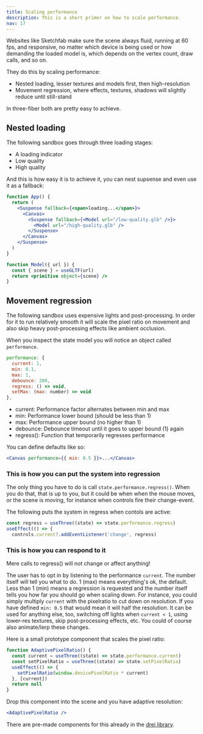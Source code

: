 ```yaml
---
title: Scaling performance
description: This is a short primer on how to scale performance.
nav: 17
---
```


Websites like Sketchfab make sure the scene always fluid, running at 60 fps, and responsive, no matter which device is being used or how demanding the loaded model is, which depends on the vertex count, draw calls, and so on.

They do this by scaling performance:

- Nested loading, lesser textures and models first, then high-resolution
- Movement regression, where effects, textures, shadows will slightly reduce until still-stand

In three-fiber both are pretty easy to achieve.

## Nested loading

The following sandbox goes through three loading stages:

- A loading indicator
- Low quality
- High quality

<Codesandbox id="7duy8" />

And this is how easy it is to achieve it, you can nest supsense and even use it as a fallback:

```jsx
function App() {
  return (
    <Suspense fallback={<span>loading...</span>}>
      <Canvas>
        <Suspense fallback={<Model url="/low-quality.glb" />}>
          <Model url="/high-quality.glb" />
        </Suspense>
      </Canvas>
    </Suspense>
  )
}

function Model({ url }) {
  const { scene } = useGLTF(url)
  return <primitive object={scene} />
}
```

## Movement regression

The following sandbox uses expensive lights and post-processing. In order for it to run relatively smooth it will scale the pixel ratio on movement and also skip heavy post-processing effects like ambient occlusion.

<Codesandbox id="pz0q6" />

When you inspect the state model you will notice an object called `performance`.

```jsx
performance: {
  current: 1,
  min: 0.1,
  max: 1,
  debounce: 200,
  regress: () => void,
  setMax: (max: number) => void
},
```

- current: Performance factor alternates between min and max
- min: Performance lower bound (should be less than 1)
- max: Performance upper bound (no higher than 1)
- debounce: Debounce timeout until it goes to upper bound (1) again
- regress(): Function that temporarily regresses performance

You can define defaults like so:

```jsx
<Canvas performance={{ min: 0.5 }}>...</Canvas>
```

### This is how you can put the system into regression

The only thing you have to do is call `state.performance.regress()`. When you do that, that is up to you, but it could be when when the mouse moves, or the scene is moving, for instance when controls fire their change-event.

The following puts the system in regress when contols are active:

```jsx
const regress = useThree((state) => state.performance.regress)
useEffect(() => {
  controls.current?.addEventListener('change', regress)
```

### This is how you can respond to it

<Hint>Mere calls to regress() will not change or affect anything!</Hint>

The user has to opt in by listening to the performance `current`. The number itself will tell you what to do. 1 (max) means everything's ok, the default. Less than 1 (min) means a regression is requested and the number itself tells you how far you should go when scaling down. For instance, you could simply multiply `current` with the pixelratio to cut down on resolution. If you have defined `min: 0.5` that would mean it will half the resolution. It can be used for anything else, too, switching off lights when `current < 1`, using lower-res textures, skip post-processing effects, etc. You could of course also animate/lerp these changes.

Here is a small prototype component that scales the pixel ratio:

```jsx
function AdaptivePixelRatio() {
  const current = useThree((state) => state.performance.current)
  const setPixelRatio = useThree((state) => state.setPixelRatio)
  useEffect(() => {
    setPixelRatio(window.devicePixelRatio * current)
  }, [current])
  return null
}
```

Drop this component into the scene and you have adaptive resolution:

```jsx
<AdaptivePixelRatio />
```

There are pre-made components for this already in the [drei library](https://github.com/pmndrs/drei/#performance).
